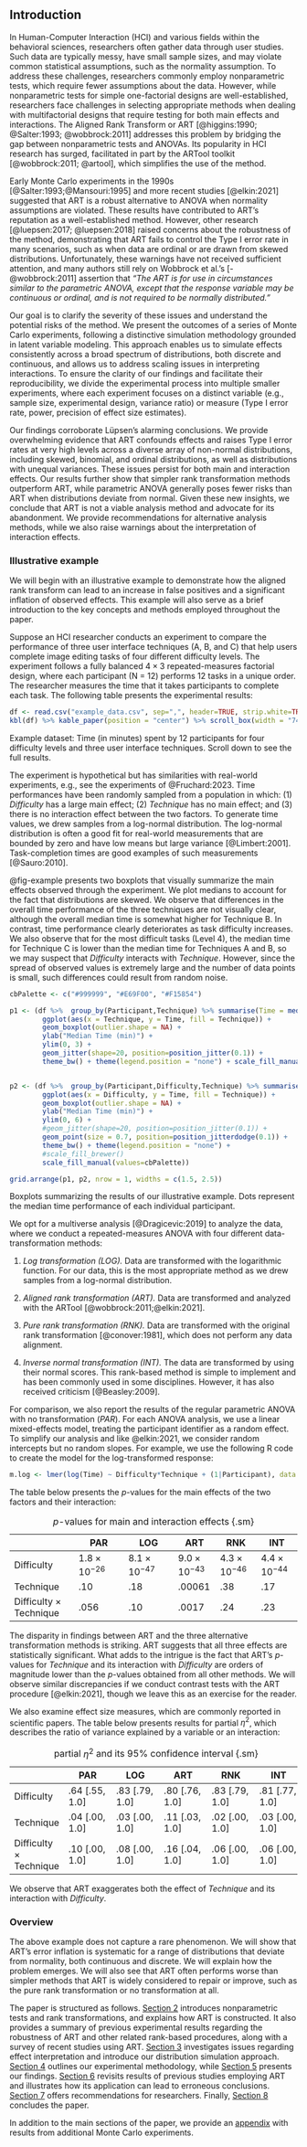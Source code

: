 ## Introduction {#intro}
In Human-Computer Interaction (HCI) and various fields within the behavioral sciences, researchers often gather data through user studies. Such data are typically messy, have small sample sizes, and may violate common statistical assumptions, such as the normality assumption. To address these challenges, researchers commonly employ nonparametric tests, which require fewer assumptions about the data. However, while nonparametric tests for simple one-factorial designs are well-established, researchers face challenges in selecting appropriate methods when dealing with multifactorial designs that require testing for both main effects and interactions. The Aligned Rank Transform or ART [@higgins:1990; @Salter:1993; @wobbrock:2011] addresses this problem by bridging the gap between nonparametric tests and ANOVAs. Its popularity in HCI research has surged, facilitated in part by the ARTool toolkit [@wobbrock:2011; @artool], which simplifies the use of the method. 

Early Monte Carlo experiments in the 1990s [@Salter:1993;@Mansouri:1995] and more recent studies [@elkin:2021] suggested that ART is a robust alternative to ANOVA when normality assumptions are violated. These results have contributed to ART's reputation as a well-established method. However, other research [@luepsen:2017; @luepsen:2018] raised concerns about the robustness of the method, demonstrating that ART fails to control the Type I error rate in many scenarios, such as when data are ordinal or are drawn from skewed distributions. Unfortunately, these warnings have not received sufficient attention, and many authors still rely on Wobbrock et al.'s [-@wobbrock:2011] assertion that *"The ART is for use in circumstances similar to the parametric ANOVA, except that the response variable may be continuous or ordinal, and is not required to be normally distributed."*

Our goal is to clarify the severity of these issues and understand the potential risks of the method. We present the outcomes of a series of Monte Carlo experiments, following a distinctive simulation methodology grounded in latent variable modeling. This approach enables us to simulate effects consistently across a broad spectrum of distributions, both discrete and continuous, and allows us to address scaling issues in interpreting interactions. To ensure the clarity of our findings and facilitate their reproducibility, we divide the experimental process into multiple smaller experiments, where each experiment focuses on a distinct variable (e.g., sample size, experimental design, variance ratio) or measure (Type I error rate, power, precision of effect size estimates).

Our findings corroborate Lüpsen's alarming conclusions. We provide overwhelming evidence that ART confounds effects and raises Type I error rates at very high levels across a diverse array of non-normal distributions, including skewed, binomial, and ordinal distributions, as well as distributions with unequal variances. These issues persist for both main and interaction effects. Our results further show that simpler rank transformation methods outperform ART, while parametric ANOVA generally poses fewer risks than ART when distributions deviate from normal. Given these new insights, we conclude that ART is not a viable analysis method and advocate for its abandonment. We provide recommendations for alternative analysis methods, while we also raise warnings about the interpretation of interaction effects.  

### Illustrative example 
We will begin with an illustrative example to demonstrate how the aligned rank transform can lead to an increase in false positives and a significant inflation of observed effects. This example will also serve as a brief introduction to the key concepts and methods employed throughout the paper.

Suppose an HCI researcher conducts an experiment to compare the performance of three user interface techniques (A, B, and C) that help users complete image editing tasks of four different difficulty levels. The experiment follows a fully balanced $4 \times 3$ repeated-measures factorial design, where each participant (N = 12) performs 12 tasks in a unique order. The researcher measures the time that it takes participants to complete each task. The following table presents the experimental results: 

::: {#tbl-example}
```r
df <- read.csv("example_data.csv", sep=",", header=TRUE, strip.white=TRUE)
kbl(df) %>% kable_paper(position = "center") %>% scroll_box(width = "740px", height = "170px")
``` 
Example dataset: Time (in minutes) spent by 12 participants for four difficulty levels and three user interface techniques. Scroll down to see the full results.
:::

The experiment is hypothetical but has similarities with real-world experiments, e.g., see the experiments of @Fruchard:2023. Time performances have been randomly sampled from a population in which: (1) *Difficulty* has a large main effect; (2) *Technique* has no main effect; and (3) there is no interaction effect between the two factors. To generate time values, we drew samples from a log-normal distribution. The log-normal distribution is often a good fit for real-world measurements that are bounded by zero and have low means but large variance [@Limbert:2001]. Task-completion times are good examples of such measurements [@Sauro:2010]. 

@fig-example presents two boxplots that visually summarize the main effects observed through the experiment. We plot medians to account for the fact that distributions are skewed. We observe that differences in the overall time performance of the three techniques are not visually clear, although the overall median time is somewhat higher for Technique B. In contrast, time performance clearly deteriorates as task difficulty increases. 
We also observe that for the most difficult tasks (Level 4), the median time for Technique C is lower than the median time for Techniques A and B, so we may suspect that *Difficulty* interacts with *Technique*. However, since the spread of observed values is extremely large and the number of data points is small, such differences could result from random noise. 

::: {#fig-example}
```r
cbPalette <- c("#999999", "#E69F00", "#F15854")

p1 <- (df %>%  group_by(Participant,Technique) %>% summarise(Time = median(Time), .groups="drop") %>%   
        ggplot(aes(x = Technique, y = Time, fill = Technique)) + 
        geom_boxplot(outlier.shape = NA) +
        ylab("Median Time (min)") +
        ylim(0, 3) + 
        geom_jitter(shape=20, position=position_jitter(0.1)) +
        theme_bw() + theme(legend.position = "none") + scale_fill_manual(values=cbPalette))


p2 <- (df %>%  group_by(Participant,Difficulty,Technique) %>% summarise(Time = median(Time), .groups="drop") %>%   
        ggplot(aes(x = Difficulty, y = Time, fill = Technique)) + 
        geom_boxplot(outlier.shape = NA) +
        ylab("Median Time (min)") +
        ylim(0, 6) +
        #geom_jitter(shape=20, position=position_jitter(0.1)) +
        geom_point(size = 0.7, position=position_jitterdodge(0.1)) +
        theme_bw() + theme(legend.position = "none") +
        #scale_fill_brewer()
        scale_fill_manual(values=cbPalette))

grid.arrange(p1, p2, nrow = 1, widths = c(1.5, 2.5))
```
Boxplots summarizing the results of our illustrative example. Dots represent the median time performance of each individual participant. 
:::

We opt for a multiverse analysis [@Dragicevic:2019] to analyze the data, where we conduct a repeated-measures ANOVA with four different data-transformation methods:

1. *Log transformation (LOG).* Data are transformed with the logarithmic function. For our data, this is the most appropriate method as we drew samples from a log-normal distribution. 

2. *Aligned rank transformation (ART).* Data are transformed and analyzed with the ARTool [@wobbrock:2011;@elkin:2021].

3. *Pure rank transformation (RNK).* Data are transformed with the original rank transformation [@conover:1981], which does not perform any data alignment.

4. *Inverse normal transformation (INT).* The data are transformed by using their normal scores. This rank-based method is simple to implement and has been commonly used in some disciplines. However, it has also received criticism [@Beasley:2009].  

For comparison, we also report the results of the regular parametric ANOVA with no transformation (*PAR*). For each ANOVA analysis, we use a linear mixed-effects model, treating the participant identifier as a random effect. To simplify our analysis and like @elkin:2021, we consider random intercepts but no random slopes. For example, we use the following R code to create the model for the log-transformed response: 

```r
m.log <- lmer(log(Time) ~ Difficulty*Technique + (1|Participant), data = df)
```

The table below presents the *p*-values for the main effects of the two factors and their interaction: 

|        | PAR  | LOG  | ART | RNK | INT |
|--------|------|------|-----|-----|-----|
| Difficulty  | $1.8 \times 10^{-26}$ | $8.1 \times 10^{-47}$  |  $9.0 \times 10^{-43}$ | $4.3 \times 10^{-46}$ | $4.4 \times 10^{-44}$ |
| Technique   | $.10$ | $.18$  | $.00061$ | $.38$ | $.17$ |
| Difficulty $\times$ Technique | $.056$ | $.10$ | $.0017$ | $.24$ | $.23$ |
: *p*-values for main and interaction effects {.sm}

The disparity in findings between ART and the three alternative transformation methods is striking. ART suggests that all three effects are statistically significant. What adds to the intrigue is the fact that ART's *p*-values for *Technique* and its interaction with *Difficulty* are orders of magnitude lower than the *p*-values obtained from all other methods. We will observe similar discrepancies if we conduct contrast tests with the ART procedure [@elkin:2021], though we leave this as an exercise for the reader.

We also examine effect size measures, which are commonly reported in scientific papers. The table below presents results for partial $\eta^2$, which describes the ratio of variance explained by a variable or an interaction: 

|        | PAR  | LOG  | ART | RNK | INT |
|--------|------|------|-----|-----|-----|
| Difficulty  | $.64\ [.55, 1.0]$  | $.83\ [.79, 1.0]$  |  $.80\ [.76, 1.0]$ | $.83\ [.79, 1.0]$ | $.81\ [.77, 1.0]$  |
| Technique   | $.04\ [.00, 1.0]$ | $.03\ [.00, 1.0]$  | $.11\ [.03, 1.0]$ | $.02\ [.00, 1.0]$ | $.03\ [.00, 1.0]$ |
| Difficulty $\times$ Technique | $.10\ [.00, 1.0]$ | $.08\ [.00, 1.0]$  | $.16\ [.04, 1.0]$| $.06\ [.00, 1.0]$| $.06\ [.00, 1.0]$ |
: partial $\eta^2$ and its 95\% confidence interval {.sm}

We observe that ART exaggerates both the effect of *Technique* and its interaction with *Difficulty*. 

### Overview
The above example does not capture a rare phenomenon. We will show that ART's error inflation is systematic for a range of distributions that deviate from normality, both continuous and discrete. We will explain how the problem emerges. We will also see that ART often performs worse than simpler methods that ART is widely considered to repair or improve, such as the pure rank transformation or no transformation at all. 

The paper is structured as follows. [Section 2](#background) introduces nonparametric tests and rank transformations, and explains how ART is constructed. It also provides a summary of previous experimental results regarding the robustness of ART and other related rank-based procedures, along with a survey of recent studies using ART. [Section 3](#interpretation) investigates issues regarding effect interpretation and introduce our distribution simulation approach. [Section 4](#methodology) outlines our experimental methodology, while [Section 5](#findings) presents our findings. [Section 6](#casestudies) revisits results of previous studies employing ART and  illustrates how its application can lead to erroneous conclusions. [Section 7](#recommendations) offers recommendations for researchers. Finally, [Section 8](#conclusions) concludes the paper.

In addition to the main sections of the paper, we provide an [appendix](appendix.html) with results from additional Monte Carlo experiments.